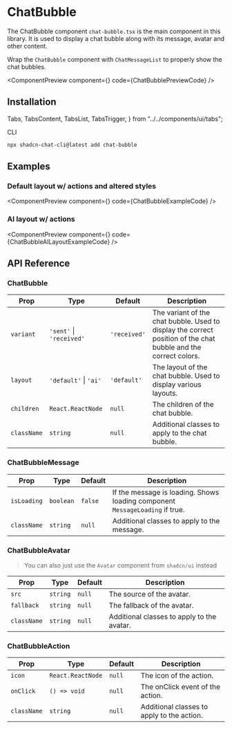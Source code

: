 # ChatBubble

The ChatBubble component `chat-bubble.tsx` is the main component in this library. It is used to display a chat bubble along with its message, avatar and other content.

Wrap the `ChatBubble` component with `ChatMessageList` to properly show the chat bubbles.


<ComponentPreview
  component={<ChatBubblePreview />}
  code={ChatBubblePreviewCode}
/>

## Installation

  Tabs,
  TabsContent,
  TabsList,
  TabsTrigger,
} from "../../components/ui/tabs";

<Tabs className="pt-2" defaultValue="cli">

<TabsList>
  <TabsTrigger value="cli">CLI</TabsTrigger>
</TabsList>

<TabsContent value="cli">

```bash copy
npx shadcn-chat-cli@latest add chat-bubble
```

</TabsContent>
</Tabs>

## Examples

### Default layout w/ actions and altered styles


<ComponentPreview
  component={<ChatBubbleExample />}
  code={ChatBubbleExampleCode}
/>

### AI layout w/ actions


<ComponentPreview
  component={<ChatBubbleAILayoutExample />}
  code={ChatBubbleAILayoutExampleCode}
/>

## API Reference

### ChatBubble

| Prop        | Type                     | Default      | Description                                                                                                     |
| ----------- | ------------------------ | ------------ | --------------------------------------------------------------------------------------------------------------- |
| `variant`   | `'sent'` \| `'received'` | `'received'` | The variant of the chat bubble. Used to display the correct position of the chat bubble and the correct colors. |
| `layout`    | `'default'` \| `'ai'`    | `'default'`  | The layout of the chat bubble. Used to display various layouts.                                                 |
| `children`  | `React.ReactNode`        | `null`       | The children of the chat bubble.                                                                                |
| `className` | `string`                 | `null`       | Additional classes to apply to the chat bubble.                                                                 |

### ChatBubbleMessage

| Prop        | Type      | Default | Description                                                                  |
| ----------- | --------- | ------- | ---------------------------------------------------------------------------- |
| `isLoading` | `boolean` | `false` | If the message is loading. Shows loading component `MessageLoading` if true. |
| `className` | `string`  | `null`  | Additional classes to apply to the message.                                  |

### ChatBubbleAvatar

> You can also just use the `Avatar` component from `shadcn/ui` instead

| Prop        | Type     | Default | Description                                |
| ----------- | -------- | ------- | ------------------------------------------ |
| `src`       | `string` | `null`  | The source of the avatar.                  |
| `fallback`  | `string` | `null`  | The fallback of the avatar.                |
| `className` | `string` | `null`  | Additional classes to apply to the avatar. |

### ChatBubbleAction

| Prop        | Type              | Default | Description                                |
| ----------- | ----------------- | ------- | ------------------------------------------ |
| `icon`      | `React.ReactNode` | `null`  | The icon of the action.                    |
| `onClick`   | `() => void`      | `null`  | The onClick event of the action.           |
| `className` | `string`          | `null`  | Additional classes to apply to the action. |
